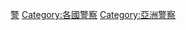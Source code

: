{{Commonscat|Police of Thailand}}
[[Category:泰國執法|警]]
[[Category:各國警察|Category:各國警察]]
[[Category:亞洲警察|Category:亞洲警察]]